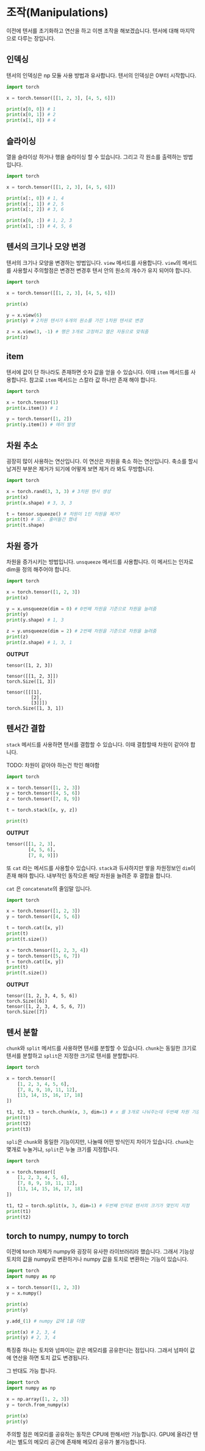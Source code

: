 # 조작(Manipulations)

이전에 텐서를 초기화하고 연산을 하고 이젠 조작을 해보겠습니다. 텐서에 대해 마지막으로 다루는 장입니다.

## 인덱싱
텐서의 인덱싱은 np 모듈 사용 방법과 유사합니다. 텐서의 인덱싱은 0부터 시작합니다.

```python
import torch

x = torch.tensor([[1, 2, 3], [4, 5, 6]])

print(x[0, 0]) # 1
print(x[0, 1]) # 2
print(x[1, 0]) # 4
```


## 슬라이싱
열을 슬라이상 하거나 행을 슬라이싱 할 수 있습니다. 그리고 각 원소를 출력하는 방법 입니다.

```python
import torch

x = torch.tensor([[1, 2, 3], [4, 5, 6]])

print(x[:, 0]) # 1, 4
print(x[:, 1]) # 2, 5
print(x[:, 2]) # 3, 6

print(x[0, :]) # 1, 2, 3
print(x[1, :]) # 4, 5, 6
```

## 텐서의 크기나 모양 변경
텐서의 크기나 모양을 변경하는 방법입니다. `view` 메서드를 사용합니다. `view`의 메서드를 사용할시 주의할점은 변경전 변경후 텐서 안의 원소의 개수가 유지 되어야 합니다.

```python
import torch

x = torch.tensor([[1, 2, 3], [4, 5, 6]])

print(x)

y = x.view(6)
print(y) # 2차원 텐서가 6개의 원소를 가진 1차원 텐서로 변경

z = x.view(3, -1) # 행은 3개로 고정하고 열은 자동으로 맞춰줌
print(z)
```

## item
텐서에 값이 단 하나라도 존재하면 숫자 값을 얻을 수 있습니다. 이때 `item` 메서드를 사용합니다. 참고로 `item` 메서드는 스칼라 값 하나만 존재 해야 합니다.

```python
import torch

x = torch.tensor(1)
print(x.item()) # 1

y = torch.tensor([1, 2])
print(y.item()) # 에러 발생
```


## 차원 추소
굉장히 많이 사용하는 연산입니다. 이 연산은 차원을 축소 하는 연산입니다. 축소를 할시 남겨진 부분은 제거가 되기에 어떻게 보면 제거 라 봐도 무방합니다.

```python
import torch

x = torch.rand(3, 3, 3) # 3차원 텐서 생성
print(x)
print(x.shape) # 3, 3, 3

t = tensor.squeeze() # 차원이 1인 차원을 제거?
print(t) # 모.. 줄어들긴 했네
print(t.shape)
```

## 차원 증가
차원을 증가시키는 방법입니다. `unsqueeze` 메서드를 사용합니다. 이 메서드는 인자로 dim을 정의 해주어야 합니다.

```python
import torch

x = torch.tensor([1, 2, 3])
print(x)

y = x.unsqueeze(dim = 0) # 0번째 차원을 기준으로 차원을 늘려줌
print(y)
print(y.shape) # 1, 3

z = y.unsqueeze(dim = 2) # 2번째 차원을 기준으로 차원을 늘려줌
print(z)
print(z.shape) # 1, 3, 1
```

**OUTPUT**
```
tensor([1, 2, 3])

tensor([[1, 2, 3]])
torch.Size([1, 3])

tensor([[[1],
         [2],
         [3]]])
torch.Size([1, 3, 1])
```

## 텐서간 결합
`stack` 메서드를 사용하면 텐서를 결합할 수 있습니다. 이때 결합할때 차원이 같아야 합니다.

TODO: 차원이 같아야 하는건 학인 해야함
```python
import torch

x = torch.tensor([1, 2, 3])
y = torch.tensor([4, 5, 6])
z = torch.tensor([7, 8, 9])

t = torch.stack([x, y, z])

print(t)
```

**OUTPUT**
```python
tensor([[1, 2, 3],
        [4, 5, 6],
        [7, 8, 9]])
```

또 `cat` 라는 메서드를 사용할수 있습니다. `stack`과 듀사하지만 쌓을 차원정보인 `dim`이 존재 해야 합니다. 내부적인 동작으론 해당 차원을 늘려준 후 결합을 합니다.

`cat` 은 `concatenate`의 줄임말 입니다.

```python
import torch

x = torch.tensor([1, 2, 3])
y = torch.tensor([4, 5, 6])

t = torch.cat([x, y])
print(t)
print(t.size())

x = torch.tensor([1, 2, 3, 4])
y = torch.tensor([5, 6, 7])
t = torch.cat([x, y])
print(t)
print(t.size())
```

**OUTPUT**
```shell
tensor([1, 2, 3, 4, 5, 6])
torch.Size([6])
tensor([1, 2, 3, 4, 5, 6, 7])
torch.Size([7])
```


## 텐서 분할
`chunk`와 `split` 메서드를 사용하면 텐서를 분할할 수 있습니다. `chunk`는 동일한 크기로 텐서를 분할하고 `split`은 지정한 크기로 텐서를 분할합니다.

```python
import torch

x = torch.tensor([
    [1, 2, 3, 4, 5, 6],
    [7, 8, 9, 10, 11, 12],
    [13, 14, 15, 16, 17, 18]
])

t1, t2, t3 = torch.chunk(x, 3, dim=1) # x 를 3개로 나눠주는데 두번째 차원 기준으로 나눠줌
print(t1)
print(t2)
print(t3)
```

`spli`은 `chunk`와 동일한 기능이지만, 나눌때 어떤 방식인지 차이가 있습니다. `chunk`는 몇개로 누눌거냐, `split`은 누눌 크기를 지정합니다.

```python
import torch

x = torch.tensor([
    [1, 2, 3, 4, 5, 6],
    [7, 8, 9, 10, 11, 12],
    [13, 14, 15, 16, 17, 18]
])

t1, t2 = torch.split(x, 3, dim=1) # 두번째 인자로 텐서의 크기가 몇인지 지정
print(t1)
print(t2)
```

## torch to numpy, numpy to torch
이전에 torch 자체가 numpy와 굉장히 유사한 라이브러리라 했습니다. 그래서 기능상 토치의 값을 numpy로 변환하거나 numpy 값을 토치로 변환하는 기능이 있습니다.

```python
import torch
import numpy as np

x = torch.tensor([1, 2, 3])
y = x.numpy()

print(x)
print(y)

y.add_(1) # numpy 값에 1을 더함

print(x) # 2, 3, 4
print(y) # 2, 3, 4
```

특징중 하나는 토치와 넘파이는 같은 메모리를 공유한다는 점입니다. 그래서 넘파이 값에 연산을 하면 토치 값도 변경됩니다.

그 반대도 가능 합니다.
```python
import torch
import numpy as np

x = np.array([1, 2, 3])
y = torch.from_numpy(x)

print(x)
print(y)
```

주의할 점은 메모리를 공유하는 동작은 CPU에 한해서만 가능합니다. GPU에 올라간 텐서는 별도의 메모리 공간에 존재해 메모리 공유가 불가능합니다.